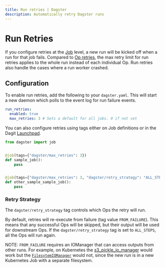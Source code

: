 ```yaml
---
title: Run retries | Dagster
description: Automatically retry Dagster runs
---
```


# Run Retries

If you configure retries at the [Job](/\_apidocs/jobs#jobs) level, a new run will be kicked off when a run for that job fails. Compared to [Op retries](/concepts/ops-jobs-graphs/op-retries), the max retry limit for run retries applies to the whole run instead of each individual Op. Run retries also handle the cases where a run worker crashed.

## Configuration

To enable run retries, add the following to your `dagster.yaml`. This will start a new daemon which polls to the event log for run failure events.

```yaml file=/deploying/dagster_instance/dagster.yaml startafter=start_run_retries endbefore=end_run_retries
run_retries:
  enabled: true
  max_retries: 3 # Sets a default for all jobs. 0 if not set
```

You can also configure retries using tags either on Job definitions or in the Dagit [Launchpad](/concepts/dagit/dagit#launchpad-tab).

```python file=/deploying/job_retries.py
from dagster import job


@job(tags={"dagster/max_retries": 3})
def sample_job():
    pass


@job(tags={"dagster/max_retries": 3, "dagster/retry_strategy": "ALL_STEPS"})
def other_sample_sample_job():
    pass
```

### Retry Strategy

The `dagster/retry_strategy` tag controls which Ops the retry will run.

By default, retries will re-execute from failure (tag value `FROM_FAILURE`). This means that any successful Ops will be skipped, but their output will be used for downstream Ops. If the `dagster/retry_strategy` tag is set to `ALL_STEPS`, all the Ops will run again.

NOTE: `FROM_FAILURE` requires an IOManager that can access outputs from other runs. For example, on Kubernetes the [s3\_pickle_io_manager](/\_apidocs/libraries/dagster-aws#dagster_aws.s3.s3\_pickle_io_manager) would work but the [`FilesytemIOManager`](https://docs.dagster.io/\_apidocs/io-managers#dagster.FilesytemIOManager) would not, since the new run is in a new Kubernetes Job with a separate filesystem.
